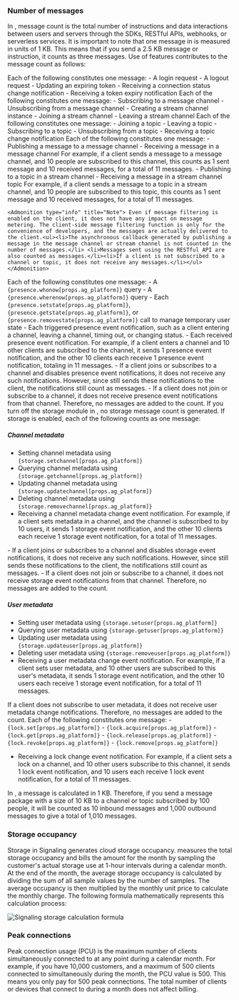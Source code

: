 
### Number of messages

In <Vg k="SIG" />, message count is the total number of instructions and data interactions between users and <Vg k="SIG" /> servers through the SDKs, RESTful APIs, webhooks, or serverless services. It is important to note that one message in <Vg k="SIG" /> is measured in units of 1 KB. This means that if you send a 2.5 KB message or instruction, it counts as three messages. Use of <Vg k="SIG" /> features contributes to the message count as follows:

<Tabs>
  <TabItem value="tab1" label="General" default>
  Each of the following constitutes one message:
    - A login request
    - A logout request
    - Updating an expiring token
    - Receiving a connection status change notification
    - Receiving a token expiry notification
  </TabItem>
  <TabItem value="tab2" label="Channels" default>
  Each of the following constitutes one message:
    - Subscribing to a message channel
    - Unsubscribing from a message channel
    - Creating a stream channel instance 
    - Joining a stream channel
    - Leaving a stream channel
  </TabItem>
  <TabItem value="tab3" label="Topics" default>
  Each of the following constitutes one message:
    - Joining a topic
    - Leaving a topic
    - Subscribing to a topic
    - Unsubscribing from a topic
    - Receiving a topic change notification
  </TabItem>
  <TabItem value="tab4" label="Messaging" default>
  Each of the following constitutes one message:
    - Publishing a message to a message channel
    - Receiving a message in a message channel
        For example, if a client sends a message to a message channel, and 10 people are subscribed to this channel, this counts as 1 sent message and 10 received messages, for a total of 11 messages.
    - Publishing to a topic in a stream channel
    - Receiving a message in a stream channel topic
        For example, if a client sends a message to a topic in a stream channel, and 10 people are subscribed to this topic, this counts as 1 sent message and 10 received messages, for a total of 11 messages.

    <Admonition type="info" title="Note"> Even if message filtering is enabled on the client, it does not have any impact on message metering. The client-side message filtering function is only for the convenience of developers, and the messages are actually delivered to the client.<ul><li>The asynchronous callback generated by publishing a message in the message channel or stream channel is not counted in the number of messages.</li> <li>Messages sent using the RESTful API are also counted as messages.</li><li>If a client is not subscribed to a channel or topic, it does not receive any messages.</li></ul></Admonition>
  </TabItem>

<TabItem value="tab5" label="Presence" default>
Each of the following constitutes one message:
- A <code>{presence.whonow[props.ag_platform]}</code> query 
- A <code>{presence.wherenow[props.ag_platform]}</code> query 
- Each <code>{presence.setstate[props.ag_platform]}</code>, <code>{presence.getstate[props.ag_platform]}</code>, or <code>{presence.removestate[props.ag_platform]}</code> call to manage temporary user state 
- Each triggered presence event notification, such as a client entering a channel, leaving a channel, timing out, or changing status.
- Each received presence event notification. For example, if a client enters a channel and 10 other clients are subscribed to the channel, it sends 1 presence event notification, and the other 10 clients each receive 1 presence event notification, totaling in 11 messages.

<Admonition type="info" title="Note">
- If a client joins or subscribes to a channel and disables presence event notifications, it does not receive any such notifications. However, since <Vg k="SIG" /> still sends these notifications to the client, the notifications still count as messages.
- If a client does not join or subscribe to a channel, it does not receive presence event notifications from that channel. Therefore, no messages are added to the count.
</Admonition>
</TabItem>

<TabItem value="tab6" label="Storage" default>
If you turn off the storage module in <Vg k="CONSOLE" />, no storage message count is generated. If storage is enabled, each of the following counts as one message:

##### Channel metadata
- Setting channel metadata using <code>{storage.setchannel[props.ag_platform]}</code> 
- Querying channel metadata using <code>{storage.getchannel[props.ag_platform]}</code> 
- Updating channel metadata using <code>{storage.updatechannel[props.ag_platform]}</code> 
- Deleting channel metadata using <code>{storage.removechannel[props.ag_platform]}</code> 
- Receiving a channel metadata change event notification. For example, if a client sets metadata in a channel, and the channel is subscribed to by 10 users, it sends 1 storage event notification, and the other 10 clients each receive 1 storage event notification, for a total of 11 messages.

<Admonition>
- If a client joins or subscribes to a channel and disables storage event notifications, it does not receive any such notifications. However, since <Vg k="SIG" /> still sends these notifications to the client, the notifications still count as messages.
- If a client does not join or subscribe to a channel, it does not receive storage event notifications from that channel. Therefore, no messages are added to the count.
</Admonition>

##### User metadata
- Setting user metadata using <code>{storage.setuser[props.ag_platform]}</code>
- Querying user metadata using <code>{storage.getuser[props.ag_platform]}</code>
- Updating user metadata using <code>{storage.updateuser[props.ag_platform]}</code> 
- Deleting user metadata using <code>{storage.removeuser[props.ag_platform]}</code>
- Receiving a user metadata change event notification. For example, if a client sets user metadata, and 10 other users are subscribed to this user's metadata, it sends 1 storage event notification, and the other 10 users each receive 1 storage event notification, for a total of 11 messages.

<Admonition>
If a client does not subscribe to user metadata, it does not receive user metadata change notifications. Therefore, no messages are added to the count.
</Admonition>
</TabItem>

<TabItem value="tab7" label="Locks" default>
Each of the following constitutes one message:
- <code>{lock.set[props.ag_platform]}</code>
- <code>{lock.acquire[props.ag_platform]}</code>
- <code>{lock.get[props.ag_platform]}</code>
- <code>{lock.release[props.ag_platform]}</code>
- <code>{lock.revoke[props.ag_platform]}</code>
- <code>{lock.remove[props.ag_platform]}</code>

- Receiving a lock change event notification. For example, if a client sets a lock on a channel, and 10 other users subscribe to this channel, it sends 1 lock event notification, and 10 users each receive 1 lock event notification, for a total of 11 messages.

<Admonition type="info" title="Note">In <Vg k="SIG" />, a message is calculated in 1 KB. Therefore, if you send a message package with a size of 10 KB to a channel or topic subscribed by 100 people, it will be counted as 10 inbound messages and 1,000 outbound messages to give a total of 1,010 messages.</Admonition>

</TabItem>
</Tabs>

### Storage occupancy

Storage in Signaling generates cloud storage occupancy. <Vg k="COMPANY" /> measures the total storage occupancy and bills the amount for the month by sampling the customer's actual storage use at 1-hour intervals during a calendar month. At the end of the month, the average storage occupancy is calculated by dividing the sum of all sample values by the number of samples. The average occupancy is then multiplied by the monthly unit price to calculate the monthly charge. The following formula mathematically represents this calculation process:

![Signaling storage calculation formula](/images/signaling/signaling-storage-calculation-formula.png)

### Peak connections

Peak connection usage (PCU) is the maximum number of clients simultaneously connected to <Vg k="SIG" /> at any point during a calendar month. For example, if you have 10,000 customers, and a maximum of 500 clients connected to <Vg k="SIG" /> simultaneously during the month, the PCU value is 500. This means you only pay for 500 peak connections. The total number of clients or devices that connect to <Vg k="SIG" /> during a month does not affect billing.
